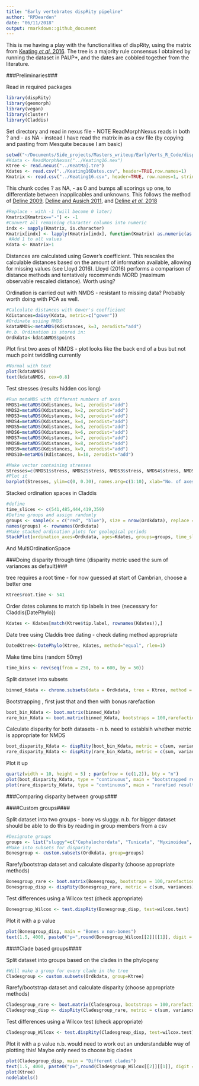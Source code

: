 ```yaml
---
title: "Early vertebrates dispRity pipeline"
author: "RPDearden"
date: "06/11/2018"
output: rmarkdown::github_document
---
```


This is me having a play with the functionalities of dispRity, using the matrix from [Keating *et al.* 2016](http://rspb.royalsocietypublishing.org/content/283/1826/20152917).  The tree is a majority rule consensus I obtained by running the dataset in PAUP*, and the dates are cobbled together from the literature.

###Preliminaries###

Read in required packages

```r
library(dispRity)
library(geomorph)
library(vegan)
library(cluster)
library(Claddis)
```

Set directory and read in nexus file - NOTE ReadMorphNexus reads in both ? and - as NA - instead I have read the matrix in as a csv file (by copying and pasting from Mesquite because I am basic)

```r
setwd("~/Documents/Side_projects/Masters_writeup/EarlyVerts_R_Code/dispRity_Pipeline")
#Kdata <- ReadMorphNexus("../Keating16.nex")
Ktree <- read.nexus("../KeatMaj.tre")
Kdates <- read.csv("../Keating16Dates.csv", header=TRUE,row.names=1)
Kmatrix <- read.csv("../Keating16.csv", header=TRUE, row.names=1, stringsAsFactors = FALSE, na.strings="?") #Reads ? as NA?
```

This chunk codes ? as NA, - as 0 and bumps all scorings up one, to differentiate between inapplicables and unknowns.  This follows the method of [Deline 2009](http://www.bioone.org/doi/10.1666/08028.1), [Deline and Ausich 2011](https://www.cambridge.org/core/journals/paleobiology/article/testing-the-plateau-a-reexamination-of-disparity-and-morphologic-constraints-in-early-paleozoic-crinoids/1952AFA60EAFED43C2E221F79650F992), and [Deline *et al.* 2018](http://www.pnas.org/content/115/38/E8909)

```r
#Replace - with -1 (will become 0 later)
Kmatrix[Kmatrix=="-"] <- -1
#Convert all remaining character columns into numeric
indx <- sapply(Kmatrix, is.character)
Kmatrix[indx] <- lapply(Kmatrix[indx], function(Kmatrix) as.numeric(as.character(Kmatrix))) 
 #Add 1 to all values
Kdata <- Kmatrix+1

```

Distances are calculated using Gower's coefficient.  This rescales the calculable distances based on the amount of information available, allowing for missing values (see Lloyd 2016).  Lloyd (2016) performs a comparison of distance methods and tentatively recommends MORD (maximum observable rescaled distance).  Worth using?

Ordination is carried out with NMDS - resistant to missing data?  Probably worth doing with PCA as well.

```r
#Calculate distances with Gower's coefficient
Kdistances=daisy(Kdata, metric=c("gower"))
#Ordinate usiing NMDS
kdataNMDS<-metaMDS(Kdistances, k=3, zerodist="add")
#n.b. Ordination is stored in:
Ordkdata<-kdataNMDS$points
```

Plot first two axes of NMDS - plot looks like the back end of a bus but not much point twiddling currently
```r
#Normal with text
plot(kdataNMDS)
text(kdataNMDS, cex=0.8)
```

Test stresses (results hidden cos long)
```r
#Run metaMDS with different numbers of axes
NMDS1=metaMDS(Kdistances, k=1, zerodist="add")
NMDS2=metaMDS(Kdistances, k=2, zerodist="add")
NMDS3=metaMDS(Kdistances, k=3, zerodist="add")
NMDS4=metaMDS(Kdistances, k=4, zerodist="add")
NMDS5=metaMDS(Kdistances, k=5, zerodist="add")
NMDS6=metaMDS(Kdistances, k=6, zerodist="add")
NMDS7=metaMDS(Kdistances, k=7, zerodist="add")
NMDS8=metaMDS(Kdistances, k=8, zerodist="add")
NMDS9=metaMDS(Kdistances, k=9, zerodist="add")
NMDS10=metaMDS(Kdistances, k=10, zerodist="add")

#Make vector containing stresses
Stresses=c(NMDS1$stress, NMDS2$stress, NMDS3$stress, NMDS4$stress, NMDS5$stress, NMDS6$stress, NMDS7$stress, NMDS8$stress, NMDS9$stress, NMDS10$stress)
#Plot it
barplot(Stresses, ylim=c(0, 0.30), names.arg=c(1:10), xlab="No. of axes", ylab="Stress")
```

Stacked ordination spaces in Claddis
```r
#define
time_slices <- c(541,485,444,419,359)
#Define groups and assign randomly
groups <- sample(x = c("red", "blue"), size = nrow(Ordkdata), replace = TRUE)
names(groups) <- rownames(Ordkdata)
#Make stacked ordination plots for geological periods
StackPlot(ordination_axes=Ordkdata, ages=Kdates, groups=groups, time_slices=time_slices)

```

And MultiOrdinationSpace


<!-- Alternatively originally did like below lazily using default Claddis.ordination settings, but have a think about appropriate methods -->
<!-- ```{r warning=FALSE} -->
<!-- OrdKdata <- Claddis.ordination(Kdata) -->
<!-- ``` -->

###Doing disparity through time (disparity metric used the sum of variances as default)###

tree requires a root time - for now guessed at start of Cambrian, choose a better one
```r
Ktree$root.time <- 541
```

Order dates columns to match tip labels in tree (necessary for Claddis{DatePhylo})
```r
Kdates <- Kdates[match(Ktree$tip.label, rownames(Kdates)),]
```

Date tree using Claddis tree dating - check dating method appropriate
```r
DatedKtree<-DatePhylo(Ktree, Kdates, method="equal", rlen=1)
```

Make time bins (random 50my)
```r
time_bins <- rev(seq(from = 250, to = 600, by = 50))
```

Split dataset into subsets
```r
binned_Kdata <- chrono.subsets(data = Ordkdata, tree = Ktree, method = "discrete", time = time_bins, inc.nodes = FALSE,FADLAD = Kdates)
```

Bootstrapping , first just that and then with bonus rarefaction
```r
boot_bin_Kdata <- boot.matrix(binned_Kdata)
rare_bin_Kdata <- boot.matrix(binned_Kdata, bootstraps = 100,rarefaction = 6)
```

Calculate disparity for both datasets - n.b. need to establsih whether metric is appropriate for NMDS
```r
boot_disparity_Kdata <- dispRity(boot_bin_Kdata, metric = c(sum, variances))
rare_disparity_Kdata <- dispRity(rare_bin_Kdata, metric = c(sum, variances))
```

Plot it up
```r
quartz(width = 10, height = 5) ; par(mfrow = (c(1,2)), bty = "n")
plot(boot_disparity_Kdata, type = "continuous", main = "bootstrapped results")
plot(rare_disparity_Kdata, type = "continuous", main = "rarefied results")
```

<!-- Testing bins difference - won't work with this dataset as not enough data -->
<!-- ```{r warning=FALSE} -->
<!-- #test.dispRity(boot_disparity_Kdata, test = wilcox.test, comparison = "sequential",correction = "bonferroni") -->
<!-- ``` -->

###Comparing disparity between groups###

####Custom groups####

Split dataset into two groups - bony vs sluggy.  n.b. for bigger dataset should be able to do this by reading in group members from a csv
```r
#Designate groups
groups <- list("sluggy"=c("Cephalochordata", "Tunicata", "Myxinoidea", "Petromyzontida", "Jamoytius", "Euphanerops", "Euconodonta"), bony=c("Heterostraci", "Arandaspida", "Astraspis", "Lasanius", "Birkenia", "Pterygolepis", "Rhyncholepis", "Cowielepis", "Pharyngolepis", "Osteostraci", "Jawed_vertebrates", "Galeaspida", "Loganellia" ,"Turinia"))
#Make into subsets for disparity
Bonesgroup <- custom.subsets(Ordkdata, group=groups)
```

Rarefy/bootstrap dataset and calculate disparity (choose appropriate methods)
```r
Bonesgroup_rare <- boot.matrix(Bonesgroup, bootstraps = 100,rarefaction = 6)
Bonesgroup_disp <- dispRity(Bonesgroup_rare, metric = c(sum, variances))
```

Test differences using a Wilcox test (check appropriate)
```r
Bonesgroup_Wilcox <- test.dispRity(Bonesgroup_disp, test=wilcox.test)
```

Plot it with a p value
```r
plot(Bonesgroup_disp, main = "Bones v non-bones")
text(1.5, 4000, paste0("p=",round(Bonesgroup_Wilcox[[2]][[1]], digit = 5)))
```

####Clade based groups####

Split dataset into groups based on the clades in the phylogeny
```r
#Will make a group for every clade in the tree
Cladesgroup <- custom.subsets(Ordkdata, group=Ktree)
```
Rarefy/bootstrap dataset and calculate disparity (choose appropriate methods)
```r
Cladesgroup_rare <- boot.matrix(Cladesgroup, bootstraps = 100,rarefaction = 6)
Cladesgroup_disp <- dispRity(Cladesgroup_rare, metric = c(sum, variances))
```

Test differences using a Wilcox test (check appropriate)
```r
Cladesgroup_Wilcox <- test.dispRity(Cladesgroup_disp, test=wilcox.test)
```

Plot it with a p value n.b. would need to work out an understandable way of plotting this! Maybe only need to choose big clades
```r
plot(Cladesgroup_disp, main = "Different clades")
text(1.5, 4000, paste0("p=",round(Cladesgroup_Wilcox[[2]][[1]], digit = 5)))
plot(Ktree)
nodelabels()
```


